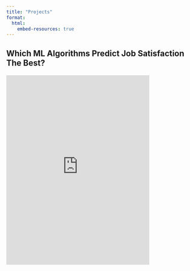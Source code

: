 ```yaml
---
title: "Projects"
format:
  html:
    embed-resources: true
---
```


## Which ML Algorithms Predict Job Satisfaction The Best?
<div style="margin: 20px 0;">
  <iframe 
    scrolling="no" 
    src="https://sijan14.github.io/sijan_portfolio/plotly_graph.html" 
    style="border: 0; width: 75%; height: 500px;">
  </iframe>
</div>


